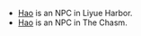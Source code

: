 {{Disambiguation}}
* [[Hao (Liyue_Harbor)|Hao]] {{Lang|zh=浩仔}} is an NPC in Liyue Harbor.
* [[Hao (The Chasm)|Hao]] {{Lang|zh=阿昊}} is an NPC in The Chasm.